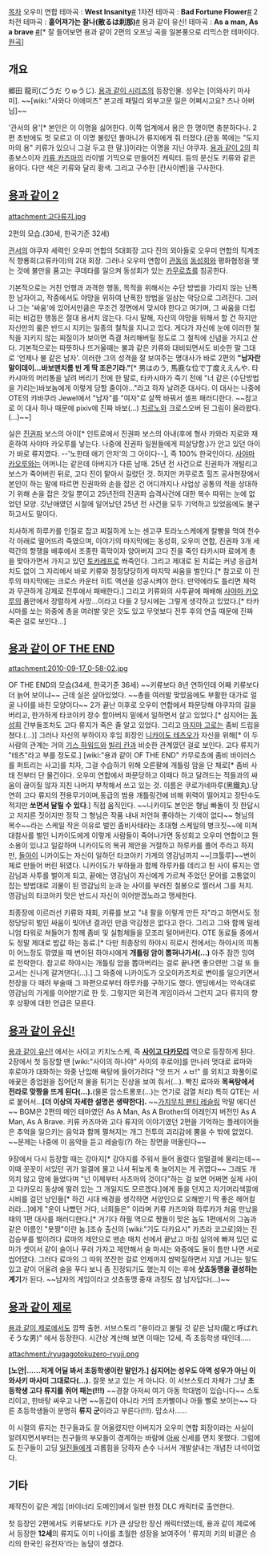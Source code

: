 [[목차]]
오우미 연합 테마곡 : '''West Insanity'''[http://www.youtube.com/watch?v=SpOeV8m8nvI #]
1차전 테마곡 : '''Bad Fortune Flower'''[http://www.youtube.com/watch?v=yk0eJrlyeqE #]
2차전 테마곡 : '''흩어져가는 찰나(散るは刹那)'''[http://www.youtube.com/watch?v=2vxy3ufNFbE #]
용과 같이 유신! 테마곡 : '''As a man, As a brave''' [http://www.youtube.com/watch?v=3XyoUlf_wKM #][* 잘 들어보면 용과 같이 2편의 오프닝 곡을 일본풍으로 리믹스한 테마이다.[http://www.youtube.com/watch?v=G4R3sbco6mw 원곡]]


== 개요 ==
郷田 龍司(ごうだ りゅうじ). [[용과 같이 시리즈]]의 등장인물. 성우는 [이와사키 마사미]. ~~[wiki:"사와다 이에미츠" 본고레 패밀리 외부고문 일은 어쩌시고요? 츠나 아버님]~~

'관서의 용'[* 본인은 이 이명을 싫어한다. 이쪽 업계에서 용은 한 명이면 충분하다나. 2편 초반에도 멋 모르고 이 이명 불렀던 똘마니가 류지에게 줘 터졌다.(관동 쪽에는 "도지마의 용" 키류가 있으니 그걸 두고 한 말.)]이라는 이명을 지닌 야쿠자. [[용과 같이 2]]의 최종보스이자 [[키류 카즈마]]의 라이벌 기믹으로 만들어진 캐릭터. 등의 문신도 키류와 같은 용이다. 다만 색은 키류와 달리 황색. 그리고 구수한 [칸사이벤]을 구사한다.

== [[용과 같이 2]] ==
attachment:고다류지.jpg

2편의 모습.(30세, 한국기준 32세)

[[관서]]의 야쿠자 세력인 오우미 연합의 5대회장 고다 진의 외아들로 오우미 연합의 직계조직 향룡회(고류카이)의 2대 회장. 그러나 오우미 연합이 [[관동]]의 [[동성회]]와 평화협정을 맺는 것에 불만을 품고는 쿠데타를 일으켜 동성회가 있는 [[카무로쵸]]를 침공한다.

기본적으로는 거친 언행과 과격한 행동, 목적을 위해서는 수단 방법을 가리지 않는 난폭한 남자이고, 작중에서도 야망을 위하여 난폭한 방법을 일삼는 악당으로 그려진다. 그러나 그는 '싸움'에 있어서만큼은 무조건 정면에서 맞서야 한다고 여기며, 그 싸움을 더럽히는 비겁한 행동은 절대 용서치 않는다. 다시 말해, 자신의 야망을 위해서 할 건 하지만 자신만의 룰은 반드시 지키는 일종의 철칙을 지니고 있다. 게다가 자신에 눈에 이러한 철칙을 지키지 않는 찌질이가 보이면 즉결 처리해버릴 정도로 그 철칙에 신념을 가지고 산다. 기본적으로는 따뜻하나 뜨거울때는 불과 같은 키류와 대비되면서도 비슷한 말 그대로 '언제나 불 같은 남자'. 이러한 그의 성격을 잘 보여주는 명대사가 바로 2편의 '''"남자란 말이데이...바보맨치롬 빈 게 딱 조은기라."'''[* 男はのう, 馬鹿な位で丁度ええんや. 타카시마의 머리통을 날려 버리기 전에 한 말로, 타카시마가 죽기 전에 "너 같은 (수단방법을 가리는)바보놈에게 이렇게 당할 줄이야..."라고 하자 날려준 대사다. 이 대사는 나중에 OTE의 캬바쿠라 Jewel에서 "남자"를 "여자"로 살짝 바꿔서 셀프 패러디한다. ~~참고로 이 대사 하나 때문에 pixiv에 진짜 바보(...) [[치르노]]와 크로스오버 된 그림이 올라왔다.(...)~~]

실은 [[진권파]] 보스의 아이[* 인트로에서 진권파 보스의 아내(후에 형사 카와라 지로와 재혼하여 사야마 카오루를 낳는다. 나중에 진권파 일원들에게 피살당함.)가 안고 있던 아이가 바로 류지였다. --'노한태 애기 안저'의 그 아이다--], 즉 100% 한국인이다. [[사야마 카오루]]와는 어머니는 같은데 아버지가 다른 남매. 25년 전 사건으로 진권파가 개털리고 보스가 죽어버린 뒤로, 고다 진이 맡아서 길렀던 것. 하지만 카무로쵸 힐즈 공사현장에서 본인이 하는 말에 따르면 진권파와 손을 잡은 건 어디까지나 사업상 공통의 적을 상대하기 위해 손을 잡은 것일 뿐이고 25년전의 진권파 습격사건에 대한 복수 따위는 눈에 없었던 모양. 갓난애였던 시절에 일어났던 25년 전 사건을 모두 기억하고 있었음에도 불구하고서도 말이다.

치사하게 하루카를 인질로 잡고 찌질하게 노는 센고쿠 토라노스케에게 칼빵을 먹여 천수각 아래로 떨어뜨려 죽였으며, 이야기의 마지막에는 동성회, 오우미 연합, 진권파 3개 세력간의 항쟁을 배후에서 조종한 흑막이자 양아버지 고다 진을 죽인 타카시마 료에게 총을 맞아가면서 가지고 있던 [[토카레프]]로 쏴죽인다. 그리고 제대로 된 치료는 커녕 응급처치도 없이 그 자리에서 바로 키류와 정정당당하게 마지막 싸움을 벌인다.[* 참고로 이 전투의 마지막에는 크로스 카운터 히트 액션을 성공시켜야 한다. 만약에라도 틀리면 체력과 무관하게 강제로 전투에서 패배한다.] 그리고 키류와의 사투끝에 패배해 [[사야마 카오루]]의 품안에서 장렬하게 사망...이라고 다들 2 당시에는 그렇게 생각하고 있었다.[* 타카시마를 쏘는 와중에 총을 여러발 맞은 것도 있고 무엇보다 전투 후의 연출 때문에 진짜 죽은 걸로 보인다...]

== [[용과 같이 OF THE END]] ==
attachment:2010-09-17_0-58-02.jpg

OF THE END의 모습(34세, 한국기준 36세) ~~키류보다 8년 연하인데 어째 키류보다 더 늙어 보이냐~~
근데 실은 살아있었다. ~~총을 여러발 맞았음에도 부활한 대가로 얼굴 나이를 바친 모양이다~~ 2가 끝난 이후로 오우미 연합에서 파문당해 야쿠자의 길을 버리고, 한가하게 타코야키 장수 할아버지 밑에서 일하면서 살고 있었다.[* 심지어는 [[동성회]] 간부들조차도 고다 류지가 죽은 줄 알고 있었다. 그리고 [[마지마 고로]]는 좀비 드립을 쳤다.(...)] 그러나 자신의 부하이자 후임 회장인 [[니카이도 테츠오]]가 자신을 위해[* 이 두 사람의 관계는 거의 [[기스 하워드]]와 [[빌리 칸]]과 비슷한 관계였던 걸로 보인다. 고다 류지가 "테츠"라고 부를 정도로.] [wiki:"용과 같이 OF THE END" 카무로쵸에 좀비 바이러스를 퍼트리는 사고]를 치자, 그걸 수습하기 위해 오른팔에 개틀링 암을 단 채로[* 좀비 사태 전부터 단 물건이다. 오우미 연합에서 파문당하고 이때다 하고 달려드는 적들과의 싸움이 끊이질 않자 지친 나머지 부착해서 쓰고 있는 것. 이름은 쿠로가네마루(黑鐵丸).당연히 고다 류지의 전용무기이며,동급의 범용 개틀링건에 비해 위력이 떨어지고 장탄수도 적지만 '''쏘면서 달릴 수 있다'''.] 직접 움직인다. ~~니카이도 본인은 형님 빠돌이 짓 한답시고 저지른 짓이지만 정작 그 형님은 작품 내내 저언혀 좋아하는 기색이 없다~~ 형님의 복수~~라는 스케일 작은 이유로 벌인 좀비사태라는 초대형 스케일의 병크짓~~에 미쳐 대참사를 벌인 니카이도에게 이렇게 사람들이 죽어나가면 동성회고 오우미 연합이고 뭔 소용이 있냐고 일갈하며 니카이도의 복귀 제안을 거절하고 하루카를 풀어 주라고 하지만, [[돌아이]] 니카이도는 자신이 일하던 타코야키 가게의 영감님까지 ~~[크툴루]~~변이체로 만들어 버린 뒤였다. 니카이도가 부하들과 함께 하루카를 데리고 튄 사이 류지는 영감님과 사투를 벌이게 되고, 끝에는 영감님이 자신에게 가르쳐 주었던 문어를 고통없이 잡는 방법대로 괴물이 된 영감님의 눈과 눈 사이를 부러진 철봉으로 찔러서 그를 처치. 영감님의 타코야키 맛은 반드시 자신이 이어받겠노라고 맹세한다.

최종장에 이르러선 키류와 재회, 키류를 보고 "내 팔을 이렇게 만든 자"라고 하면서도 정정당당히 벌인 싸움이 빚어낸 결과인 만큼 악감정은 없다고 한다. 그리고 그와 함께 밀레니엄 타워로 쳐들어가 함께 좀비 및 실험체들을 모조리 털어버린다. OTE 동료들 중에서도 정말 제대로 밥값 하는 동료.[* 다만 최종장의 하야시 히로시 전에서는 하야시의 피통이 어느정도 깎였을 때 변이된 하야시에게 '''개틀링 암이 뽑혀나가서(...)''' 아주 잠깐 잉여로 전락한다. 참고로 하야시는 개틀링 암을 뽑아버리는 걸로 끝나면 좋으련만 그걸 또 들고서는 신나게 갈겨댄다(...).] 그 와중에 니카이도가 오오이카즈치로 변이를 일으키면서 천장을 다 때려 부술때 그 파편으로부터 하루카를 구하기도 했다. 엔딩에서는 약속대로 영감님의 가게를 이어받기로 한 듯. 그렇지만 외전격 게임이라서 그런지 고다 류지의 향후 상황에 대한 언급은 모른다.

== [[용과 같이 유신!]] ==
[[용과 같이 유신!]] 에서는 사이고 키치노스케, 즉 '''[[사이고 다카모리]]''' 역으로 등장하게 된다. 2장에서 첫 등장할 땐 [wiki:"사이의 하나야" 사이의 후로야]를 만나러 멋대로 료마와 후로야가 대화하는 와중 난입해 욕탕에 들어가려다 "앗 뜨거 ㅅㅂ!" 를 외치고 화풀이로 애꿎은 종업원을 집어던져 물을 튀기는 진상을 보여 줘서(...). 빡친 료마와 '''목욕탕에서 전라로 맞짱을 뜨게 된다(...).'''(물론 암스트롱포(...)는 연기로 검열 처리) 특히 QTE는 서로 붙어서...'''[더 이상의 자세한 설명은 생략한다].''' ~~[[가치무치 팬티 레슬링]] 막말 에디션~~ BGM은 2편의 메인 테마였던 As A Man, As A Brother의 어레인지 버전인 As A Man, As A Brave. 키류 카즈마와 고다 류지의 이야기였던 2편을 기억하는 플레이어들은 추억을 일으키는 음악과 함께 펼쳐지는 개그 전투의 괴리감에 뿜을 수 밖에 없었다. ~~문제는 나중에 이 음악을 듣고 레슬링(?) 하는 장면을 떠올린다~~

9장에서 다시 등장할 때는 강아지[* 강아지를 주워서 들어 올렸다 얼떨결에 물리는데~~이때 꼿꼿이 서있던 귀가 얼결에 물고 나서 뒤늦게 축 늘어지는 게 귀엽다~~ 그래도 개의치 않고 맘에 들었다며 "넌 이제부터 사츠마의 것이다"하는 걸 보면 어쩌면 실제 사이고 다카모리 동상에 딸려 있는 그 개일지도 모르겠다.]에게 돌을 던지고 자기머리색깔에 시비를 걸던 낭인들[* 하긴 시대 배경을 생각하면 서양인으로 오해받기 딱 좋은 헤어컬러라...]에게 "운이 나빴던 거다, 너희들은" 이라며 키류 카즈마와 하루카가 처음 만났을때의 1편 대사를 패러디한다.[* 거기다 하필 역으로 짱돌이 맞은 놈도 1편에서의 그놈과 같은 이름인 "욧짱"이란 놈.]조슈 출신의 [wiki:"기도 다카요시" 카츠라 코고로]와는 진검승부를 벌이려다 료마의 제안으로 맨손 매치 선에서 끝났고 마침 실의에 빠져 있던 료마가 셋이서 같이 술이나 푸러 가자고 제안해서 술 마시는 와중에도 둘이 틈만 나면 서로 씹어댔다. 그러다 료마의 그 따위 쪼잔한 걸로 언제까지 쌈박질하면서 지낼 거냐는 말도 있고 같이 어울려 술을 푸다 보니 좀 진정되기도 했는지 이는 후에 '''삿쵸동맹을 결성하는 계기'''가 된다. ~~남자의 게임이라고 삿쵸동맹 중재 과정도 참 남자답다(...)~~

== [[용과 같이 제로]] ==
[[용과 같이 제로]]에서도 깜짝 출현. 서브스토리 "용이라고 불릴 것 같은 남자(龍と呼ばれそうな男)" 에서 등장한다. 시간상 계산해 보면 이때는 12세, 즉 초등학생 때인데.....

attachment:/ryugagotokuzero-ryuji.png

'''[노안|......저게 어딜 봐서 초등학생이란 말인가.] 심지어는 성우도 아역 성우가 아닌 이와사키 마사미 그대로다(...).''' 잘못 보고 있는 게 아니다. 이 서브스토리 자체가 그냥 '''초등학생 고다 류지를 쥐어 패는(!!!)''' ~~경찰 아저씨 여기 아동 학대범이 있습니다~~ 스토리이고, 한바탕 싸우고 나면 ~~동갑이 아니라 거의 조카뻘이나 아들 뻘로 보이는~~ 다른 초등학생들이 분명히 '''류지 군'''이라고 부른다(!!!). 맙소사......

이 시절의 류지는 친구들과도 잘 어울렸지만 아버지가 오우미 연합 회장이라는 사실이 알려지면서부터는 친구들의 부모들이 경계하는 바람에 [[아싸]] 신세를 면치 못했다. 그럼에도 친구들이 고딩 [[일진]]들에게 괴롭힘을 당하자 손수 나서서 개발살내는 개념찬 녀석이었다.

== 기타 ==
제작진이 같은 게임 [바이너리 도메인]에서 일판 한정 DLC 캐릭터로 출연한다. 

첫 등장인 2편에서도 키류보다도 키가 큰 상당한 장신 캐릭터였는데, 용과 같이 제로에서 등장한 '''12세'''의 류지도 이미 나이를 초월한 성장을 보여주어 ' 류지의 키의 비결은 승리의 한국인 유전자'라는 농담이 생겼다.

